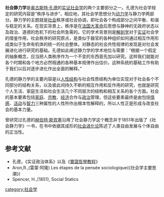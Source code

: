 '''社会静力学'''是[[奥古斯特·孔德|奥古斯特·孔德]]的[[实证主义|实证]][[社会学|社会学]]的两个主要部分之一。孔德为社会学规定的研究内容是“秩序与进步”，相应地，其社会学思想分为[[社会动力学|动力学]]与静力学两部分。静力学的主题就是[[社会|社会]]秩序或社会协调，即社会各个构成部分之间平衡、和谐与稳定的关系。在现实背景上，秩序是在[[法国大革命|法国大革命]]后思想与静神的无政府状态以及政治、道德的危机下的社会所急需的。它的学术背景则是[[解剖学|解剖学]]对于[[实证|实证]]社会学的借鉴作用，社会秩序的研究原点，是类似于器官的各种组织如何通过相互作用形成类似于生命有机体的统一的社会整体。对静态的社会共性规律的发现是对社会发展进化进行研究的基础。孔德如此阐述静力学的学术地位与需要：“根据一个假定的抽象概念，应当把人类秩序作为一个不变的东西首先加以研究。这样我们就能对各个时期和各个地方必然相通的各种基本规律作出估价。这种系统的基础工作有助于我们以后对逐步进化作出全面的解释。”

孔德的静力学的主要内容是以[[人性|人性]][[结构|结构]]与社会性质结构为单位实现对于社会各个不同部分的结构关系，以及彼此间持久不断的相互作用和反作用的研究，也就是研究个人生活、家庭生活和社会生活几个不同层次的结构和相互关系的各个方面。社会的基本要素包括[[家庭|家庭]]、[[宗教|宗教]]、[[经济|经济]]合作与[[政治|政治]]管理，但这些要素最终是由包括[[情感|情感]]、[[活动|活动]]与[[智力|智力]]三种属性的人性所作出根本性解释的，所以人性正是形成与改变社会的基本力量。

曾研究过孔德的[[赫伯特·斯宾塞|赫伯特·斯宾塞]]沿用了社会静力学这个概念并于1851年出版了《社会静力学》一书，在书中依据其成形的[[社会进化论|社会进化论]]陈述了人类自由发展与个体自由的正当性。

==参考文献==
*孔德，《实证政治体系》以及《[[實證哲學教程|實證哲學教程]]》
*Aron,R.,(雷蒙·阿隆) Les étapes de la pensée sociologique(《社会学主要思潮》)
*Spencer, H.,(1851), Social Statics 
[[category:社会学|category:社会学]]
